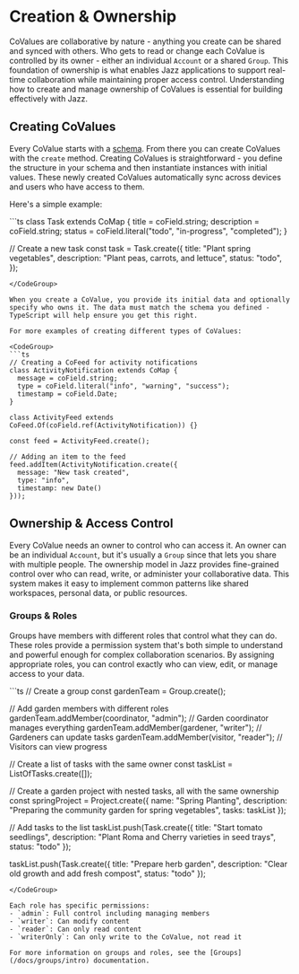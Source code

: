 

# Creation & Ownership

CoValues are collaborative by nature - anything you create can be shared and synced with others. Who gets to read or change each CoValue is controlled by its owner - either an individual `Account` or a shared `Group`. This foundation of ownership is what enables Jazz applications to support real-time collaboration while maintaining proper access control. Understanding how to create and manage ownership of CoValues is essential for building effectively with Jazz.

## Creating CoValues

Every CoValue starts with a [schema](/docs/schemas/covalues#start-your-app-with-a-schema). From there you can create CoValues with the `create` method. Creating CoValues is straightforward - you define the structure in your schema and then instantiate instances with initial values. These newly created CoValues automatically sync across devices and users who have access to them.

Here's a simple example:

<CodeGroup>
```ts
class Task extends CoMap {
  title = coField.string;
  description = coField.string;
  status = coField.literal("todo", "in-progress", "completed");
}

// Create a new task
const task = Task.create({
  title: "Plant spring vegetables",
  description: "Plant peas, carrots, and lettuce",
  status: "todo",
});
```
</CodeGroup>

When you create a CoValue, you provide its initial data and optionally specify who owns it. The data must match the schema you defined - TypeScript will help ensure you get this right.

For more examples of creating different types of CoValues:

<CodeGroup>
```ts
// Creating a CoFeed for activity notifications
class ActivityNotification extends CoMap {
  message = coField.string;
  type = coField.literal("info", "warning", "success");
  timestamp = coField.Date;
}

class ActivityFeed extends CoFeed.Of(coField.ref(ActivityNotification)) {}

const feed = ActivityFeed.create();

// Adding an item to the feed
feed.addItem(ActivityNotification.create({
  message: "New task created",
  type: "info",
  timestamp: new Date()
}));
```
</CodeGroup>

## Ownership & Access Control

Every CoValue needs an owner to control who can access it. An owner can be an individual `Account`, but it's usually a `Group` since that lets you share with multiple people. The ownership model in Jazz provides fine-grained control over who can read, write, or administer your collaborative data. This system makes it easy to implement common patterns like shared workspaces, personal data, or public resources.

### Groups & Roles

Groups have members with different roles that control what they can do. These roles provide a permission system that's both simple to understand and powerful enough for complex collaboration scenarios. By assigning appropriate roles, you can control exactly who can view, edit, or manage access to your data.

<CodeGroup>
```ts
// Create a group
const gardenTeam = Group.create();

// Add garden members with different roles
gardenTeam.addMember(coordinator, "admin");     // Garden coordinator manages everything
gardenTeam.addMember(gardener, "writer");       // Gardeners can update tasks
gardenTeam.addMember(visitor, "reader");        // Visitors can view progress

// Create a list of tasks with the same owner
const taskList = ListOfTasks.create([]);

// Create a garden project with nested tasks, all with the same ownership
const springProject = Project.create({
  name: "Spring Planting",
  description: "Preparing the community garden for spring vegetables",
  tasks: taskList
});

// Add tasks to the list
taskList.push(Task.create({
  title: "Start tomato seedlings",
  description: "Plant Roma and Cherry varieties in seed trays",
  status: "todo"
});

taskList.push(Task.create({
  title: "Prepare herb garden",
  description: "Clear old growth and add fresh compost",
  status: "todo"
});
```
</CodeGroup>

Each role has specific permissions:
- `admin`: Full control including managing members
- `writer`: Can modify content
- `reader`: Can only read content
- `writerOnly`: Can only write to the CoValue, not read it

For more information on groups and roles, see the [Groups](/docs/groups/intro) documentation.